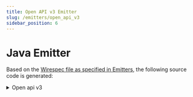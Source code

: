 ```yaml
---
title: Open API v3 Emitter
slug: /emitters/open_api_v3
sidebar_position: 6
---
```



# Java Emitter

Based on the [Wirespec file as specified in Emitters](./emitters.mdx#examples), the following source code is generated:

<details>
    <summary>Open api v3</summary>
    <WirespecCompile emitter={Emitters.AVRO}/>
</details>




